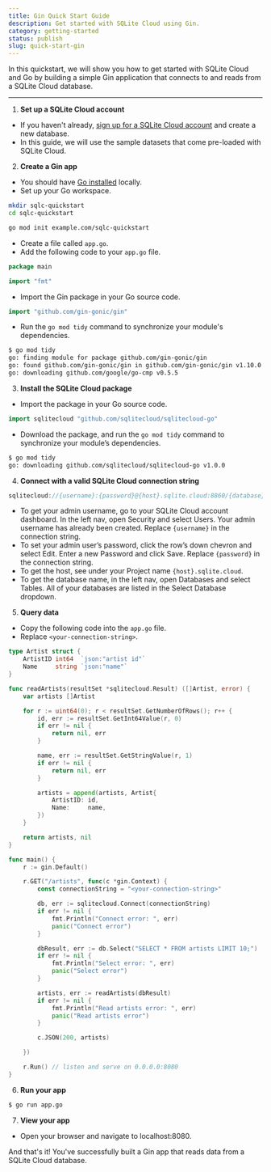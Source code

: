 ```yaml
---
title: Gin Quick Start Guide
description: Get started with SQLite Cloud using Gin.
category: getting-started
status: publish
slug: quick-start-gin
---
```


In this quickstart, we will show you how to get started with SQLite Cloud and Go by building a simple Gin application that connects to and reads from a SQLite Cloud database.

---

1. **Set up a SQLite Cloud account**
  - If you haven't already, [sign up for a SQLite Cloud account](https://sqlitecloud.io/register) and create a new database.
  - In this guide, we will use the sample datasets that come pre-loaded with SQLite Cloud.

2. **Create a Gin app**
  - You should have [Go installed](https://go.dev/doc/install) locally.
  - Set up your Go workspace.
```bash
mkdir sqlc-quickstart
cd sqlc-quickstart

go mod init example.com/sqlc-quickstart
```
  - Create a file called `app.go`.
  - Add the following code to your `app.go` file.
```go
package main

import "fmt"
```
  - Import the Gin package in your Go source code.
```go
import "github.com/gin-gonic/gin"
```
  - Run the `go mod tidy` command to synchronize your module's dependencies.
```bash
$ go mod tidy
go: finding module for package github.com/gin-gonic/gin
go: found github.com/gin-gonic/gin in github.com/gin-gonic/gin v1.10.0
go: downloading github.com/google/go-cmp v0.5.5
```

3. **Install the SQLite Cloud package**
- Import the package in your Go source code.
```go
import sqlitecloud "github.com/sqlitecloud/sqlitecloud-go"
```
- Download the package, and run the `go mod tidy` command to synchronize your module’s dependencies.
```bash
$ go mod tidy 
go: downloading github.com/sqlitecloud/sqlitecloud-go v1.0.0
```

4. **Connect with a valid SQLite Cloud connection string**
```go 
sqlitecloud://{username}:{password}@{host}.sqlite.cloud:8860/{database}
```
- To get your admin username, go to your SQLite Cloud account dashboard. In the left nav, open Security and select Users. Your admin username has already been created. Replace `{username}` in the connection string.
- To set your admin user’s password, click the row’s down chevron and select Edit. Enter a new Password and click Save. Replace `{password}` in the connection string.
- To get the host, see under your Project name `{host}.sqlite.cloud`.
- To get the database name, in the left nav, open Databases and select Tables. All of your databases are listed in the Select Database dropdown.


5. **Query data**
  - Copy the following code into the `app.go` file. 
  - Replace `<your-connection-string>`.

```go
type Artist struct {
	ArtistID int64  `json:"artist id"`
	Name     string `json:"name"`
}

func readArtists(resultSet *sqlitecloud.Result) ([]Artist, error) {
	var artists []Artist

	for r := uint64(0); r < resultSet.GetNumberOfRows(); r++ {
		id, err := resultSet.GetInt64Value(r, 0)
		if err != nil {
			return nil, err
		}

		name, err := resultSet.GetStringValue(r, 1)
		if err != nil {
			return nil, err
		}

		artists = append(artists, Artist{
			ArtistID: id,
			Name:     name,
		})
	}

	return artists, nil
}

func main() {
	r := gin.Default()

	r.GET("/artists", func(c *gin.Context) {
		const connectionString = "<your-connection-string>"

		db, err := sqlitecloud.Connect(connectionString)
		if err != nil {
			fmt.Println("Connect error: ", err)
			panic("Connect error")
		}

		dbResult, err := db.Select("SELECT * FROM artists LIMIT 10;")
		if err != nil {
			fmt.Println("Select error: ", err)
			panic("Select error")
		}

		artists, err := readArtists(dbResult)
		if err != nil {
			fmt.Println("Read artists error: ", err)
			panic("Read artists error")
		}

		c.JSON(200, artists)

	})

	r.Run() // listen and serve on 0.0.0.0:8080
}

```

6. **Run your app**

```bash
$ go run app.go
```

7. **View your app**
  - Open your browser and navigate to localhost:8080.

And that's it! You've successfully built a Gin app that reads data from a SQLite Cloud database.